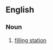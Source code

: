 ==English==
{{wikipedia}}

===Noun===
{{en-noun|head=[[gas]] [[bar]]}}

# {{context|Canada|lang=en}} [[filling station]]